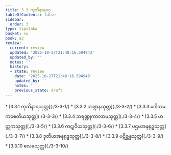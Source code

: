 ```yaml
---
title: 3.3 ကုသိနာရဝဂ္ဂ
tableOfContents: false
sidebar:
  order: 3
type: tipitaka
basket: su
book: a3
review:
  current: review
  updated: '2025-10-27T21:48:16.594943'
  updated_by: ''
  notes: ''
  history:
  - state: review
    date: '2025-10-27T21:48:16.594943'
    updated_by: ''
    notes: ''
    previous_state: draft
---
```



<ReviewStatus review={frontmatter.review} showDetails={true} />

<HypothesisAnnotation frontmatter={frontmatter} />

<DynamicBreadcrumb />



<TableOfContents book="a3" section="3.3">
* [3.3.1 ကုသိနာရသုတ္တ](./3-3-1/)
* [3.3.2 ဘဏ္ဍနသုတ္တ](./3-3-2/)
* [3.3.3 ဂေါတမကစေတိယသုတ္တ](./3-3-3/)
* [3.3.4 ဘရဏ္ဍုကာလာမသုတ္တ](./3-3-4/)
* [3.3.5 ဟတ္ထကသုတ္တ](./3-3-5/)
* [3.3.6 ကဋုဝိယသုတ္တ](./3-3-6/)
* [3.3.7 ပဌမအနုရုဒ္ဓသုတ္တ](./3-3-7/)
* [3.3.8 ဒုတိယအနုရုဒ္ဓသုတ္တ](./3-3-8/)
* [3.3.9 ပဋိစ္ဆန္နသုတ္တ](./3-3-9/)
* [3.3.10 လေခသုတ္တ](./3-3-10/)
</TableOfContents>